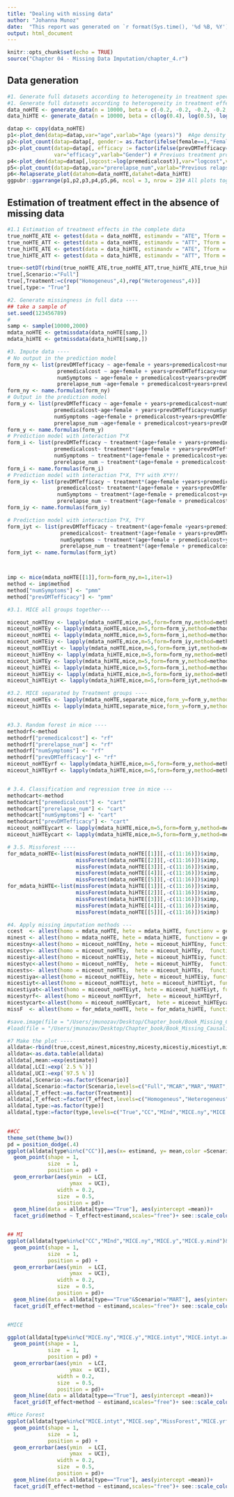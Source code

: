 ```yaml
---
title: "Dealing with missing data"
author: "Johanna Munoz"
date:  "This report was generated on `r format(Sys.time(), '%d %B, %Y')`"
output: html_document
---
```


```r
knitr::opts_chunk$set(echo = TRUE)
source("Chapter 04 - Missing Data Imputation/chapter_4.r")
```

## Data generation


```r
#1. Generate full datasets according to heterogeneity in treatment specification ----
#1. Generate full datasets according to heterogeneity in treatment effect specification ----
data_noHTE <- generate_data(n = 10000, beta = c(-0.2, -0.2, -0.2, -0.2, -0.2), seed = 1234) # no treatment effect
data_hiHTE <- generate_data(n = 10000, beta = c(log(0.4), log(0.5), log(1), log(1.1), log(1.2)), seed = 1234) # strong treatment effect
```

```r
datap <- copy(data_noHTE)
p1<-plot_den(datap=datap,var="age",varlab="Age (years)")  #Age density
p2<-plot_count(datap=datap[, gender:= as.factor(ifelse(female==1,"Female","Male"))],var="gender",varlab="Gender") # Gender proportion
p3<-plot_count(datap=datap[, efficacy := factor(ifelse(prevDMTefficacy=="Low_efficacy","Low",ifelse(prevDMTefficacy=="Medium_high_efficacy","Medium & high","None")),levels=c("None","Low","Medium & high"))],
               var="efficacy",varlab="Gender") # Previuos treatment proportion
p4<-plot_den(datap=datap[,logcost:=log(premedicalcost)],var="logcost",varlab="Log previous cost")  #log cost density
p5<-plot_count(datap=datap,var="prerelapse_num",varlab="Previous relapse number") # Previous relapses proportion
p6<-Relapserate_plot(datahom=data_noHTE,datahet=data_hiHTE)
ggpubr::ggarrange(p1,p2,p3,p4,p5,p6, ncol = 3, nrow = 2)# All plots together

```

## Estimation of treatment effect in the absence of missing data

```r
#1.1 Estimation of treatment effects in the complete data
true_noHTE_ATE <- getest(data = data_noHTE, estimandv = "ATE", Tform = 1, CC = TRUE)
true_noHTE_ATT <- getest(data = data_noHTE, estimandv = "ATT", Tform = 1, CC = TRUE)
true_hiHTE_ATE <- getest(data = data_hiHTE, estimandv = "ATE", Tform = 1, CC = TRUE)
true_hiHTE_ATT <- getest(data = data_hiHTE, estimandv = "ATT", Tform = 1, CC = TRUE)

true<-setDT(rbind(true_noHTE_ATE,true_noHTE_ATT,true_hiHTE_ATE,true_hiHTE_ATT))
true[,Scenario:="Full"]
true[,Treatment:=c(rep("Homogeneus",4),rep("Heterogeneus",4))]
true[,type:= "True"]
```

```r

#2. Generate missingness in full data ----
## take a sample of 
set.seed(123456789)
#
samp <- sample(10000,2000)
mdata_noHTE <- getmissdata(data_noHTE[samp,])
mdata_hiHTE <- getmissdata(data_hiHTE[samp,])

#3. Impute data ----
# No output in the prediction model 
form_ny <- list(prevDMTefficacy ~ age+female + years+premedicalcost+numSymptoms+treatment+prerelapse_num,
                premedicalcost ~ age+female + years+prevDMTefficacy+numSymptoms+treatment+prerelapse_num,
                numSymptoms ~ age+female + premedicalcost+years+prevDMTefficacy+prerelapse_num+treatment,
                prerelapse_num ~age+female + premedicalcost+years+prevDMTefficacy+numSymptoms+treatment)
form_ny <- name.formulas(form_ny)
# Output in the prediction model 
form_y <- list(prevDMTefficacy ~ age+female + years+premedicalcost+numSymptoms+treatment+prerelapse_num+y,
               premedicalcost~age+female + years+prevDMTefficacy+numSymptoms+treatment+prerelapse_num+y,
               numSymptoms ~age+female + premedicalcost+years+prevDMTefficacy+prerelapse_num+treatment+y,
               prerelapse_num ~age+female + premedicalcost+years+prevDMTefficacy+numSymptoms+treatment+y)
form_y <- name.formulas(form_y)
# Prediction model with interaction T*X
form_i <- list(prevDMTefficacy ~ treatment*(age+female + years+premedicalcost+numSymptoms+prerelapse_num),
               premedicalcost~ treatment*(age+female + years+prevDMTefficacy+numSymptoms+prerelapse_num),
               numSymptoms ~ treatment*(age+female + premedicalcost+years+prevDMTefficacy+prerelapse_num),
               prerelapse_num ~ treatment*(age+female + premedicalcost+years+prevDMTefficacy+numSymptoms))
form_i <- name.formulas(form_i)
# Prediction model with interaction T*X, T*Y with X*Y!!
form_iy <- list(prevDMTefficacy ~ treatment*(age+female +years+premedicalcost+numSymptoms+prerelapse_num+y)+y*(age+female + years+premedicalcost+numSymptoms+prerelapse_num),
                premedicalcost~ treatment*(age+female + years+prevDMTefficacy+numSymptoms+prerelapse_num+y)+y*(age+female + years+prevDMTefficacy+numSymptoms+prerelapse_num),
                numSymptoms ~ treatment*(age+female + premedicalcost+years+prevDMTefficacy+prerelapse_num+y)+y*(age+female + premedicalcost+years+prevDMTefficacy+prerelapse_num),
                prerelapse_num ~ treatment*(age+female + premedicalcost+years+prevDMTefficacy+numSymptoms+y)+y*(age+female + premedicalcost+years+prevDMTefficacy+numSymptoms) )
form_iy <- name.formulas(form_iy)

# Prediction model with interaction T*X, T*Y 
form_iyt <- list(prevDMTefficacy ~ treatment*(age+female +years+premedicalcost+numSymptoms+prerelapse_num+y),
                 premedicalcost~ treatment*(age+female + years+prevDMTefficacy+numSymptoms+prerelapse_num+y),
                 numSymptoms ~ treatment*(age+female + premedicalcost+years+prevDMTefficacy+prerelapse_num+y),
                 prerelapse_num ~ treatment*(age+female + premedicalcost+years+prevDMTefficacy+numSymptoms+y))
form_iyt <- name.formulas(form_iyt)



imp <- mice(mdata_noHTE[[1]],form=form_ny,m=1,iter=1)
method <- imp$method
method["numSymptoms"] <- "pmm"
method["prevDMTefficacy"] <- "pmm"

#3.1. MICE all groups together---

miceout_noHTEny <- lapply(mdata_noHTE,mice,m=5,form=form_ny,method=method)
miceout_noHTEy <- lapply(mdata_noHTE,mice,m=5,form=form_y,method=method)
miceout_noHTEi <- lapply(mdata_noHTE,mice,m=5,form=form_i,method=method)
miceout_noHTEiy <- lapply(mdata_noHTE,mice,m=5,form=form_iy,method=method)
miceout_noHTEiyt <- lapply(mdata_noHTE,mice,m=5,form=form_iyt,method=method)
miceout_hiHTEny <- lapply(mdata_hiHTE,mice,m=5,form=form_ny,method=method)
miceout_hiHTEy <- lapply(mdata_hiHTE,mice,m=5,form=form_y,method=method)
miceout_hiHTEi <- lapply(mdata_hiHTE,mice,m=5,form=form_i,method=method)
miceout_hiHTEiy <- lapply(mdata_hiHTE,mice,m=5,form=form_iy,method=method)
miceout_hiHTEiyt <- lapply(mdata_hiHTE,mice,m=5,form=form_iyt,method=method)

#3.2. MICE separated by Treatment groups ----
miceout_noHTEs <- lapply(mdata_noHTE,separate_mice,form_y=form_y,method=method)
miceout_hiHTEs <- lapply(mdata_hiHTE,separate_mice,form_y=form_y,method=method)


#3.3. Random forest in mice ----
methodrf<-method
methodrf["premedicalcost"] <- "rf"
methodrf["prerelapse_num"] <- "rf"
methodrf["numSymptoms"] <- "rf"
methodrf["prevDMTefficacy"] <- "rf"
miceout_noHTEyrf <- lapply(mdata_hiHTE,mice,m=5,form=form_y,method=methodrf)
miceout_hiHTEyrf <- lapply(mdata_hiHTE,mice,m=5,form=form_y,method=methodrf)


# 3.4. Classification and regression tree in mice ---
methodcart<-method
methodcart["premedicalcost"] <- "cart"
methodcart["prerelapse_num"] <- "cart"
methodcart["numSymptoms"] <- "cart"
methodcart["prevDMTefficacy"] <- "cart"
miceout_noHTEycart <- lapply(mdata_hiHTE,mice,m=5,form=form_y,method=methodcart)
miceout_hiHTEycart <- lapply(mdata_hiHTE,mice,m=5,form=form_y,method=methodcart)

# 3.5. Missforest ----
for_mdata_noHTE<-list(missForest(mdata_noHTE[[1]][,-c(11:16)])$ximp,
                      missForest(mdata_noHTE[[2]][,-c(11:16)])$ximp,
                      missForest(mdata_noHTE[[3]][,-c(11:16)])$ximp,
                      missForest(mdata_noHTE[[4]][,-c(11:16)])$ximp,
                      missForest(mdata_noHTE[[5]][,-c(11:16)])$ximp)
for_mdata_hiHTE<-list(missForest(mdata_hiHTE[[1]][,-c(11:16)])$ximp,
                      missForest(mdata_hiHTE[[2]][,-c(11:16)])$ximp,
                      missForest(mdata_hiHTE[[3]][,-c(11:16)])$ximp,
                      missForest(mdata_hiHTE[[4]][,-c(11:16)])$ximp,
                      missForest(mdata_noHTE[[5]][,-c(11:16)])$ximp)

#4. Apply missing imputation methods ---
ccest  <- allest(homo = mdata_noHTE, hete = mdata_hiHTE, functionv = getest, Tformv = 1, CCv = TRUE, typev = "CC" , approachv=NULL) # Complete case
minest <- allest(homo = mdata_noHTE, hete = mdata_hiHTE, functionv = getest, Tformv = 2, CCv = FALSE, typev = "MInd", approachv=NULL) # Missing indicator
micestny<-allest(homo = miceout_noHTEny, hete = miceout_hiHTEny, functionv = getmicest, Tformv = 1, CCv = FALSE, typev = "MICE.ny", approachv="within") #MICE no outcome within 
micesty<- allest(homo = miceout_noHTEy,  hete = miceout_hiHTEy,  functionv = getmicest, Tformv = 1, CCv = FALSE, typev = "MICE.y",   approachv="within") #MICE with outcome within  
micestiy<-allest(homo = miceout_noHTEiy, hete = miceout_hiHTEiy, functionv = getmicest, Tformv = 1, CCv = FALSE, typev = "MICE.inty",approachv="within") #MICE with outcome and interaction within  
micestyc<-allest(homo = miceout_noHTEy,  hete = miceout_hiHTEy,  functionv = getmicest, Tformv = 3, CCv = FALSE, typev = "MICE.y.mind",approachv="within") #MICE with outcome and MI within 
micests<- allest(homo = miceout_noHTEs,  hete = miceout_hiHTEs,  functionv = getmicest, Tformv = 1, CCv = FALSE, typev = "MICE.sep",approachv="within") #MICE with outcome and MI within 
micestiya<-allest(homo = miceout_noHTEiy, hete = miceout_hiHTEiy, functionv = getmicest, Tformv = 1, CCv = FALSE, typev = "MICE.inty.ac",approachv="across") #MICE with outcome and interaction within  
micestiyt<-allest(homo = miceout_noHTEiyt, hete = miceout_hiHTEiyt, functionv = getmicest, Tformv = 1, CCv = FALSE, typev = "MICE.intyt",approachv="within") #MICE with outcome and interaction within  
micestiyat<-allest(homo = miceout_noHTEiyt, hete = miceout_hiHTEiyt, functionv = getmicest, Tformv = 1, CCv = FALSE, typev = "MICE.intyt.ac",approachv="across") #MICE with outcome and interaction within  
micestyrf<- allest(homo = miceout_noHTEyrf,  hete = miceout_hiHTEyrf,  functionv = getmicest, Tformv = 1, CCv = FALSE, typev = "MICE.yrf",   approachv="within") #MICE with random forest  
micestycart<-allest(homo = miceout_noHTEycart,  hete = miceout_hiHTEycart,  functionv = getmicest, Tformv = 1, CCv = FALSE, typev = "MICE.ycart",   approachv="within") #MICE with cart
missF  <- allest(homo = for_mdata_noHTE, hete = for_mdata_hiHTE, functionv = getest, Tformv = 1, CCv = FALSE, typev = "MissForest" , approachv=NULL) # Random Forest

#save.image(file = "/Users/jmunozav/Desktop/Chapter_book/Book_Missing_Causality15.RData")  
#load(file = "/Users/jmunozav/Desktop/Chapter_book/Book_Missing_Causality5.RData")

#7 Make the plot ----
alldata<-rbind(true,ccest,minest,micestny,micesty,micestiy,micestiyt,micestyc,micests,micestiya,micestiyat,missF,micestyrf,micestycart)
alldata<-as.data.table(alldata)
alldata[,mean:=exp(estimate)]
alldata[,LCI:=exp(`2.5 %`)]
alldata[,UCI:=exp(`97.5 %`)]
alldata[,Scenario:=as.factor(Scenario)]
alldata[,Scenario:=factor(Scenario,levels=c("Full","MCAR","MAR","MART","MART2","MNAR"))]  
alldata[,T_effect:=as.factor(Treatment)] 
alldata[,T_effect:=factor(T_effect,levels=c("Homogeneus","Heterogeneus"))]
alldata[,type:=as.factor(type)]
alldata[,type:=factor(type,levels=c("True","CC","MInd","MICE.ny","MICE.y","MICE.y.mind","MICE.sep","MICE.intyt","MICE.intyt.ac","MICE.yrf","MICE.ycart","MissForest"))]

  
##CC
theme_set(theme_bw())
pd = position_dodge(.4)
ggplot(alldata[type%in%c("CC")],aes(x= estimand, y= mean,color =Scenario)) +
  geom_point(shape = 1,
             size  = 1,
             position = pd) +
  geom_errorbar(aes(ymin  = LCI,
                    ymax  = UCI),
                width = 0.2,
                size  = 0.5,
                position = pd)+
  geom_hline(data = alldata[type=="True"], aes(yintercept =mean))+
  facet_grid(method ~ T_effect+estimand,scales="free")+ see::scale_color_flat()+theme_light()       


## MI
ggplot(alldata[type%in%c("CC","MInd","MICE.ny","MICE.y","MICE.y.mind")&Scenario!="MART"],aes(x= Scenario, y= mean,color =type)) +
  geom_point(shape = 1,
             size  = 1,
             position = pd) +
  geom_errorbar(aes(ymin  = LCI,
                    ymax  = UCI),
                width = 0.2,
                size  = 0.5,
                position = pd)+
  geom_hline(data = alldata[type=="True"&Scenario!="MART"], aes(yintercept =mean))+
  facet_grid(T_effect+method ~ estimand,scales="free")+ see::scale_color_flat()+theme_light()       


#MICE

ggplot(alldata[type%in%c("MICE.ny","MICE.y","MICE.intyt","MICE.intyt.ac","MICE.sep","MICE.y.mind")&Scenario!="MART"],aes(x= Scenario, y= mean,color =type)) +
  geom_point(shape = 1,
             size  = 1,
             position = pd) +
  geom_errorbar(aes(ymin  = LCI,
                    ymax  = UCI),
                width = 0.2,
                size  = 0.5,
                position = pd)+
  geom_hline(data = alldata[type=="True"], aes(yintercept =mean))+
  facet_grid(T_effect+method ~ estimand,scales="free")+ see::scale_color_flat()+theme_light()       

#Mice Forest
ggplot(alldata[type%in%c("MICE.intyt","MICE.sep","MissForest","MICE.yrf","MICE.ycart")&Scenario!="MART"],aes(x= Scenario, y= mean,color =type)) +
  geom_point(shape = 1,
             size  = 1,
             position = pd) +
  geom_errorbar(aes(ymin  = LCI,
                    ymax  = UCI),
                width = 0.2,
                size  = 0.5,
                position = pd)+
  geom_hline(data = alldata[type=="True"], aes(yintercept =mean))+
  facet_grid(T_effect+method ~ estimand,scales="free")+ see::scale_color_flat()+theme_light()       

```
